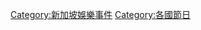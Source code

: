 {{Cat main|新加坡節日}}
{{Commons category|Festivals in Singapore}}

[[Category:新加坡娛樂事件|Category:新加坡娛樂事件]]
[[Category:各國節日|Category:各國節日]]